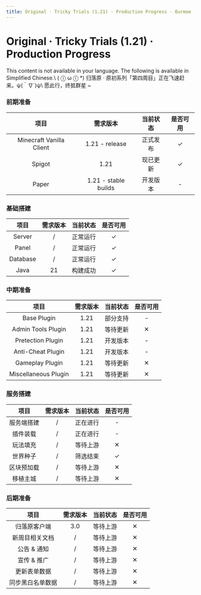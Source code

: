 ```yaml
---
title: Original · Tricky Trials (1.21) · Production Progress · Ourmoe
---
```




# Original · Tricky Trials (1.21) · Production Progress

<Callout type="error" emoji="️🚫">
  This content is not available in your language. The following is available in Simplified Chinese.\
   ( ⓛ ω ⓛ &#42;)
</Callout>

<Callout emoji="⚡️">
  归落原 · 原初系列「第四周目」正在飞速赶来。ψ(｀∇´)ψ\
  愿此行，终抵群星 ~
</Callout>

### 前期准备

| 项目 | 需求版本 | 当前状态 | 是否可用 |
| :----: | :----: | :----: | :----: |
| Minecraft Vanilla Client | 1.21 - release | 正式发布 | ✓ |
| Spigot | 1.21 | 现已更新 | ✓ |
| Paper | 1.21 - stable builds | 开发版本 | - |

### 基础搭建

| 项目 | 需求版本 | 当前状态 | 是否可用 |
| :----: | :----: | :----: | :----: |
| Server | / | 正常运行 | ✓ |
| Panel | / | 正常运行 | ✓ |
| Database | / | 正常运行 | ✓ |
| Java | 21 | 构建成功 | ✓ |

### 中期准备

| 项目 | 需求版本 | 当前状态 | 是否可用 |
| :----: | :----: | :----: | :----: |
| Base Plugin | 1.21 | 部分支持 | - |
| Admin Tools Plugin | 1.21 | 等待更新 | ✕ |
| Pretection Plugin | 1.21 | 开发版本 | - |
| Anti-Cheat Plugin | 1.21 | 开发版本 | - |
| Gameplay Plugin | 1.21 | 等待更新 | ✕ |
| Miscellaneous Plugin | 1.21 | 等待更新 | ✕ |

### 服务搭建

| 项目 | 需求版本 | 当前状态 | 是否可用 |
| :----: | :----: | :----: | :----: |
| 服务端搭建 | / | 正在进行 | - |
| 插件装载 | / | 正在进行 | - |
| 玩法填充 | / | 等待上游 | ✕ |
| 世界种子 | / | 筛选结束 | ✓ |
| 区块预加载 | / | 等待上游 | ✕ |
| 移植主城 | / | 等待上游 | ✕ |

### 后期准备

| 项目 | 需求版本 | 当前状态 | 是否可用 |
| :----: | :----: | :----: | :----: |
| 归落原客户端 | 3.0 | 等待上游 | ✕ |
| 新周目相关文档 | / | 等待上游 | ✕ |
| 公告 & 通知 | / | 等待上游 | ✕ |
| 宣传 & 推广 | / | 等待上游 | ✕ |
| 更新表单数据 | / | 等待上游 | ✕ |
| 同步黑白名单数据 | / | 等待上游 | ✕ |
